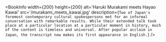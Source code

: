 
<BookInfo
  width={200}
  height={200}
  alt='Haruki Murakami meets Hayao Kawai'
  src='/murakami_meets_kawai.jpg'
  description={`Two of Japan's foremost contemporary cultural spokespersons met for an informal conversation with remarkable results. While their extended talk took place at a particular location at a particular moment in history, much of the content is timeless and universal. After popular acclaim in Japan, the transcript now makes its first appearance in English.`}
/>
